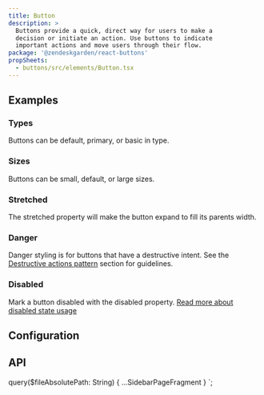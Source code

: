 ```yaml
---
title: Button
description: >
  Buttons provide a quick, direct way for users to make a
  decision or initiate an action. Use buttons to indicate
  important actions and move users through their flow.
package: '@zendeskgarden/react-buttons'
propSheets:
  - buttons/src/elements/Button.tsx
---
```


## Examples

### Types

Buttons can be default, primary, or basic in type.


<CodeExample code={ButtonTypesCode}>
  <ButtonTypes />
</CodeExample>

### Sizes

Buttons can be small, default, or large sizes.


<CodeExample code={ButtonSizesCode}>
  <ButtonSizes />
</CodeExample>

### Stretched

The stretched property will make the button expand to fill its parents width.


<CodeExample code={ButtonStretchedCode}>
  <ButtonStretched />
</CodeExample>

### Danger

Danger styling is for buttons that have a destructive intent.
See the [Destructive actions pattern](#todo) section for guidelines.

<CodeExample code={ButtonDangerCode}>
  <ButtonDanger />
</CodeExample>

### Disabled


Mark a button disabled with the disabled property.
[Read more about disabled state usage](#todo)

## Configuration

<Configuration reactPackage={props.data.mdx.package} propSheets={props.data.mdx.propsSheets} />

## API

<PropSheets propSheets={props.data.mdx.propsSheets} />


  query($fileAbsolutePath: String) {
    ...SidebarPageFragment
  }
`;
